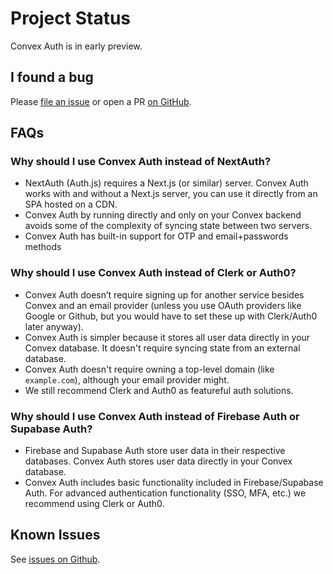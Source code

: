 # Project Status

Convex Auth is in early preview.

## I found a bug

Please [file an issue](https://github.com/get-convex/convex-auth/issues/new) or
open a PR [on GitHub](https://github.com/get-convex/convex-auth).

## FAQs

### Why should I use Convex Auth instead of NextAuth?

- NextAuth (Auth.js) requires a Next.js (or similar) server. Convex Auth works
  with and without a Next.js server, you can use it directly from an SPA hosted
  on a CDN.
- Convex Auth by running directly and only on your Convex backend avoids some of
  the complexity of syncing state between two servers.
- Convex Auth has built-in support for OTP and email+passwords methods

### Why should I use Convex Auth instead of Clerk or Auth0?

- Convex Auth doesn’t require signing up for another service besides Convex and
  an email provider (unless you use OAuth providers like Google or Github, but
  you would have to set these up with Clerk/Auth0 later anyway).
- Convex Auth is simpler because it stores all user data directly in your Convex
  database. It doesn't require syncing state from an external database.
- Convex Auth doesn't require owning a top-level domain (like `example.com`),
  although your email provider might.
- We still recommend Clerk and Auth0 as featureful auth solutions.

### Why should I use Convex Auth instead of Firebase Auth or Supabase Auth?

- Firebase and Supabase Auth store user data in their respective databases.
  Convex Auth stores user data directly in your Convex database.
- Convex Auth includes basic functionality included in Firebase/Supabase Auth.
  For advanced authentication functionality (SSO, MFA, etc.) we recommend using
  Clerk or Auth0.

## Known Issues

See [issues on Github](https://github.com/get-convex/convex-auth/issues).
